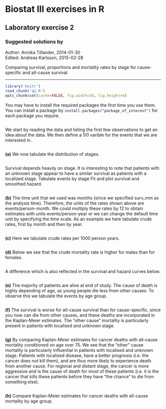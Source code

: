 Biostat III exercises in R
===========
Laboratory exercise 2
-----------

### Suggested solutions by
Author: Annika Tillander, 2014-01-30  
Edited: Andreas Karlsson, 2015-02-28

Comparing survival, proportions and mortality rates by stage for cause-specific and
all-cause survival.

-----------

```r
library('knitr')	
read_chunk('q2.R')
opts_chunk$set(cache=FALSE, fig.width=10, fig.height=6)
```

You may have to install the required packages the first time you use them. You can install a package by `install.packages("package_of_interest")` for each package you require.

```r
```

We start by reading the data and listing the first few observations to get an idea about the data. We then define a 1/0 varible for the events that we are interested in.

```r
```

**(a)** We now tabulate the distribution of stages.

```r
```

Survival depends heavily on stage. It is interesting to note that patients with an unknown stage
appear to have a similar survival as patients with a localized stage. Tabulate events by stage Fit and plot survival and smoothed hazard.

```r
```

**(b)** The time unit that we used was months (since we specified surv_mm as the
analysis time). Therefore, the units of the rates shown above are events/person-month. We
could multiply these rates by 12 to obtain estimates with units events/person-year or we can
change the default time unit by specifying the time scale. As an example we here tabulate crude rates, first by month and then by year.

```r
```

**(c)** Here we tabulate crude rates per 1000 person years.

```r
```

**(d)** Below we see that the crude mortality rate is higher for males than for females.

```r
```

A difference which is also reflected in the survival and hazard curves below.

```r
```

**(e)** The majority of patients are alive at end of study. The cause of death is highly depending of age, as young people die less from other causes. To observe this we tabulate the events by age group.

```r
```

**(f)** The survival is worse for all-cause survival than for cause-specific, since you now can die from other causes, and these deaths are incorporated in the Kaplan-Meier estimates. The ”other cause” mortality is particularly present in patients with localised and unknown stage.

```r
```

**(g)** By comparing Kaplan-Meier estimates for cancer deaths with all-cause mortality conditioned on age over 75. We see that the “other” cause mortality is particularly influential in patients with localised and unknown stage. Patients with localised disease, have a better prognosis (i.e. the cancer does not kill them), and are thus more likely to experience death from another cause. For regional and distant stage, the cancer is more aggressive and is the cause of death for most of these patients (i.e. it is the cancer that kills these patients before they have “the chance” to die from something else).

```r
```

**(h)** Compare Kaplan-Meier estimates for cancer deaths with all-cause mortality by age group.

```r
```

